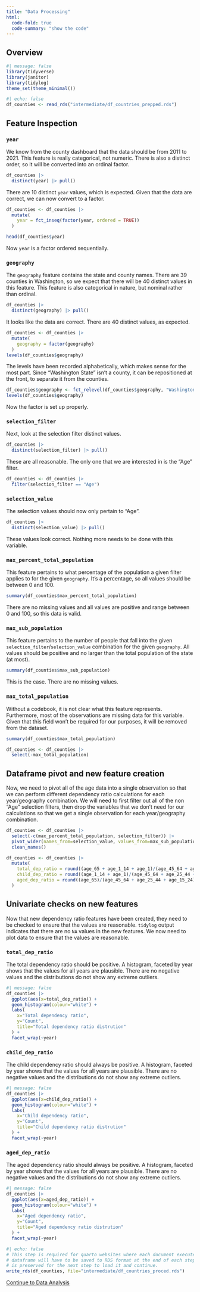 ---
title: "Data Processing"
html:
  code-fold: true
  code-summary: "show the code"
---

## Overview


```{r setup}
#| message: false
library(tidyverse)
library(janitor)
library(tidylog)
theme_set(theme_minimal())
```


```{r read in county dataframe}
#| echo: false
df_counties <- read_rds("intermediate/df_countries_prepped.rds")
```


## Feature Inspection


### `year`
We know from the county dashboard that the data should be from 2011 to 2021. This feature is really categorical, not numeric. There is also a distinct order, so it will be converted into an ordinal factor.

```{r distinct years}
df_counties |> 
  distinct(year) |> pull()
```
There are 10 distinct `year` values, which is expected. Given that the data are correct, we can now convert to a factor.

```{r convert year to factor}
df_counties <- df_counties |> 
  mutate(
    year = fct_inseq(factor(year, ordered = TRUE))
  )

head(df_counties$year)
```
Now `year` is a factor ordered sequentially.

### `geography`
The `geography` feature contains the state and county names. There are 39 counties in Washington, so we expect that there will be 40 distinct values in this feature. This feature is also categorical in nature, but nominal rather than ordinal.

```{r distinct geographies}
df_counties |> 
  distinct(geography) |> pull()
```
It looks like the data are correct. There are 40 distinct values, as expected.

```{r geography as factor}
df_counties <- df_counties |> 
  mutate(
    geography = factor(geography)
  )
levels(df_counties$geography)
```
The levels have been recorded alphabetically, which makes sense for the most part. Since "Washington State" isn't a county, it can be repositioned at the front, to separate it from the counties.

```{r}
df_counties$geography <- fct_relevel(df_counties$geography, "Washington State", after=0)
levels(df_counties$geography)
```
Now the factor is set up properly.

### `selection_filter`
Next, look at the selection filter distinct values.

```{r distinct selection_filter}
df_counties |> 
  distinct(selection_filter) |> pull()
```
These are all reasonable. The only one that we are interested in is the "Age"
filter.

```{r filter on Age}
df_counties <- df_counties |>
  filter(selection_filter == "Age")
```

### `selection_value`

The selection values should now only pertain to "Age".

```{r distinct selection_value}
df_counties |> 
  distinct(selection_value) |> pull()
```
These values look correct. Nothing more needs to be done with this variable.

### `max_percent_total_population`
This feature pertains to what percentage of the population a given filter 
applies to for the given `geography`. It's a percentage, so all values should be 
between 0 and 100.

```{r}
summary(df_counties$max_percent_total_population)
```
There are no missing values and all values are positive and range between 0 and 100, so this data is valid.

### `max_sub_population`
This feature pertains to the number of people that fall into the given
`selection_filter`/`selection_value` combination for the given `geography`. All 
values should be positive and no larger than the total population of the state 
(at most).

```{r}
summary(df_counties$max_sub_population)
```
This is the case. There are no missing values.

### `max_total_population`
Without a codebook, it is not clear what this feature represents. Furthermore, 
most of the observations are missing data for this variable. Given that this 
field won't be required for our purposes, it will be removed from the dataset.

```{r summary max_total_population}
summary(df_counties$max_total_population)
```

```{r}
df_counties <- df_counties |> 
  select(-max_total_population)
```

## Dataframe pivot and new feature creation 
Now, we need to pivot all of the age data into a single observation so that we
can perform different dependency ratio calculations for each year/geography
combination. We will need to first filter out all of the non "Age" selection
filters, then drop the variables that we don't need for our calculations so
that we get a single observation for each year/geography combination.


```{r pivot wider}
df_counties <- df_counties |> 
  select(-c(max_percent_total_population, selection_filter)) |> 
  pivot_wider(names_from=selection_value, values_from=max_sub_population, names_prefix="age_") |> 
  clean_names()

df_counties <- df_counties |> 
  mutate(
    total_dep_ratio = round((age_65 + age_1_14 + age_1)/(age_45_64 + age_25_44 + age_15_24)*100,2),
    child_dep_ratio = round((age_1_14 + age_1)/(age_45_64 + age_25_44 + age_15_24)*100,2),
    aged_dep_ratio = round((age_65)/(age_45_64 + age_25_44 + age_15_24)*100,2)
  )
```

## Univariate checks on new features
Now that new dependency ratio features have been created, they need to be checked to ensure that the values are reasonable. `tidylog` output indicates that there are no `NA` values in the new features. We now need to plot data to ensure that the values are reasonable.

### `total_dep_ratio`
The total dependency ratio should be positive. A histogram, faceted by year shows that the values for all years are plausible. There are no negative values and the distributions do not show any extreme outliers. 

```{r univarite checks total_dep_ratio}
#| message: false
df_counties |> 
  ggplot(aes(x=total_dep_ratio)) +
  geom_histogram(colour="white") +
  labs(
    x="Total dependency ratio",
    y="Count",
    title="Total dependency ratio distrution"
  ) +
  facet_wrap(~year)
```

### `child_dep_ratio`
The child dependency ratio should always be positive. A histogram, faceted by year shows that the values for all years are plausible. There are no negative values and the distributions do not show any extreme outliers.

```{r univarite checks child_dep_ratio}
#| message: false
df_counties |> 
  ggplot(aes(x=child_dep_ratio)) +
  geom_histogram(colour="white") +
  labs(
    x="Child dependency ratio",
    y="Count",
    title="Child dependency ratio distrution"
  ) +
  facet_wrap(~year)
```

### `aged_dep_ratio`
The aged dependency ratio should always be positive. A histogram, faceted by year shows that the values for all years are plausible. There are no negative values and the distributions do not show any extreme outliers.

```{r univarite checks aged_dep_ratio}
#| message: false
df_counties |> 
  ggplot(aes(x=aged_dep_ratio)) +
  geom_histogram(colour="white") +
  labs(
    x="Aged dependency ratio",
    y="Count",
    title="Aged dependency ratio distrution"
  ) +
  facet_wrap(~year)
```

```{r save data as RDS}
#| echo: false
# This step is required for quarto websites where each document executes in its own environment. The
# dataframe will have to be saved to RDS format at the end of each step of the analysis so that its state
# is preserved for the next step to load it and continue.
write_rds(df_counties, file="intermediate/df_countries_proced.rds")
```

<section class="button-container">
  <a href="analysis.html" role="button" class="btn btn-primary">Continue to Data Analysis</a>
</section>